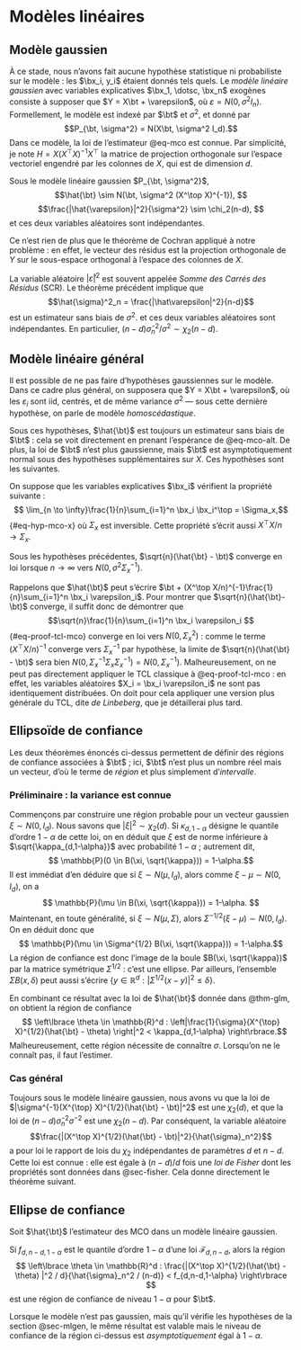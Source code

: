 
# Modèles linéaires

## Modèle gaussien

À ce stade, nous n'avons fait aucune hypothèse statistique ni probabiliste sur le modèle : les $\bx_i, y_i$ étaient donnés tels quels. Le *modèle linéaire gaussien* avec variables explicatives $\bx_1, \dotsc, \bx_n$ exogènes consiste à supposer que $Y = X\bt + \varepsilon$, où $\varepsilon = N(0,\sigma^2 I_n)$. Formellement, le modèle est indexé par $\bt$ et $\sigma^2$, et donné par 
$$P_{\bt, \sigma^2} = N(X\bt, \sigma^2 I_d).$$ 
Dans ce modèle, la loi de l'estimateur @eq-mco est connue. Par simplicité, je note $H = X(X^\top X)^{-1}X^\top$ la matrice de projection orthogonale sur l'espace vectoriel engendré par les colonnes de $X$, qui est de dimension $d$.

:::{#thm-glm}

Sous le modèle linéaire gaussien $P_{\bt, \sigma^2}$, 
$$\hat{\bt} \sim N(\bt, \sigma^2 (X^\top X)^{-1}), $$
$$\frac{|\hat{\varepsilon}|^2}{\sigma^2} \sim \chi_2(n-d), $$
et ces deux variables aléatoires sont indépendantes. 

:::

:::{.proof} 

Ce n'est rien de plus que le théorème de Cochran appliqué à notre problème : en effet, le vecteur des résidus est la projection orthogonale de $Y$ sur le sous-espace orthogonal à l'espace des colonnes de $X$. 

:::

La variable aléatoire $|\hat\varepsilon|^2$ est souvent appelée *Somme des Carrés des Résidus* (SCR). Le théorème précédent implique que 
$$\hat{\sigma}^2_n = \frac{|\hat\varepsilon|^2}{n-d}$$
est un estimateur sans biais de $\sigma^2$. et ces deux variables aléatoires sont indépendantes. En particulier, $(n-d)\hat{\sigma}^2_n/\sigma^2 \sim \chi_2(n-d)$. 


## Modèle linéaire général {#sec-mlgen}

Il est possible de ne pas faire d'hypothèses gaussiennes sur le modèle. Dans ce cadre plus général, on supposera que $Y = X\bt + \varepsilon$, où les $\varepsilon_i$ sont iid, centrés, et de même variance $\sigma^2$ --- sous cette dernière hypothèse, on parle de modèle *homoscédastique*. 

Sous ces hypothèses, $\hat{\bt}$ est toujours un estimateur sans biais de $\bt$ : cela se voit directement en prenant l'espérance de @eq-mco-alt. De plus, la loi de $\bt$ n'est plus gaussienne, mais $\bt$ est asymptotiquement normal sous des hypothèses supplémentaires sur $X$. Ces hypothèses sont les suivantes. 

:::{#hyp-?}
On suppose que les variables explicatives $\bx_i$ vérifient la propriété suivante : 
$$ \lim_{n \to \infty}\frac{1}{n}\sum_{i=1}^n \bx_i \bx_i^\top = \Sigma_x,$${#eq-hyp-mco-x}
où $\Sigma_x$ est inversible. Cette propriété s'écrit aussi $X^\top X / n \to \Sigma_x$. 

:::


:::{#thm-mco-an}

Sous les hypothèses précédentes, $\sqrt{n}(\hat{\bt} - \bt)$ converge en loi lorsque $n\to\infty$ vers $N(0,\sigma^2\Sigma_x^{-1}).$

:::

:::{.proof}
  
Rappelons que $\hat{\bt}$ peut s'écrire $\bt + (X^\top X/n)^{-1}\frac{1}{n}\sum_{i=1}^n \bx_i \varepsilon_i$. 
Pour montrer que $\sqrt{n}(\hat{\bt}-\bt)$ converge, il suffit donc de démontrer que 
$$\sqrt{n}\frac{1}{n}\sum_{i=1}^n \bx_i \varepsilon_i $${#eq-proof-tcl-mco}
converge en loi vers $N(0,\Sigma_x^2)$ : comme le terme $(X^\top X/n)^{-1}$ converge vers $\Sigma_x^{-1}$ par hypothèse, la limite de $\sqrt{n}(\hat{\bt} - \bt)$ sera bien $N(0,\Sigma_x^{-1}\Sigma_x\Sigma_x^{-1}) = N(0,\Sigma_x^{-1})$. Malheureusement, on ne peut pas directement appliquer le TCL classique à @eq-proof-tcl-mco : en effet, les variables aléatoires $X_i = \bx_i \varepsilon_i$ ne sont pas identiquement distribuées. On doit pour cela appliquer une version plus générale du TCL, dite *de Linbeberg*, que je détaillerai plus tard. 
:::


[^1]:Celui qui est biaisé, contrairement à $\hat{\sigma}^2_n$. 

## Ellipsoïde de confiance

Les deux théorèmes énoncés ci-dessus permettent de définir des régions de confiance associées à $\bt$ ; ici, $\bt$ n'est plus un nombre réel mais un vecteur, d'où le terme de *région* et plus simplement d'*intervalle*. 

### Préliminaire : la variance est connue {.unnumbered}

Commençons par construire une région probable pour un vecteur gaussien $\xi \sim N(0,I_d)$. Nous savons que $|\xi|^2 \sim \chi_2(d)$. Si $\kappa_{d,1-\alpha}$ désigne le quantile d'ordre $1-\alpha$ de cette loi, on en déduit que $\xi$ est de norme inférieure à $\sqrt{\kappa_{d,1-\alpha}}$ avec probabilité $1-\alpha$ ; autrement dit, 
$$ \mathbb{P}(0 \in B(\xi, \sqrt{\kappa})) = 1-\alpha.$$
Il est immédiat d'en déduire que si $\xi \sim N(\mu, I_d)$, alors comme $\xi - \mu \sim N(0,I_d)$, on a
$$ \mathbb{P}(\mu \in B(\xi, \sqrt{\kappa})) = 1-\alpha. $$
Maintenant, en toute généralité, si $\xi \sim N(\mu,\Sigma)$, alors $\Sigma^{-1/2}(\xi - \mu) \sim N(0,I_d)$. On en déduit donc que 
$$ \mathbb{P}(\mu \in \Sigma^{1/2} B(\xi, \sqrt{\kappa})) = 1-\alpha.$$
La région de confiance est donc l'image de la boule $B(\xi, \sqrt{\kappa})$ par la matrice symétrique $\Sigma^{1/2}$ : c'est une ellipse. Par ailleurs, l'ensemble $\Sigma B(x, \delta)$ peut aussi s'écrire $\{y \in \mathbb{R}^d : |\Sigma^{1/2}(x - y)|^2 \leqslant \delta\}$. 

En combinant ce résultat avec la loi de $\hat{\bt}$ donnée dans @thm-glm, on obtient la région de confiance 
$$ \left\lbrace \theta \in \mathbb{R}^d : \left|\frac{1}{\sigma}(X^{\top} X)^{1/2}(\hat{\bt} - \theta) \right|^2 < \kappa_{d,1-\alpha} \right\rbrace.$$
Malheureusement, cette région nécessite de connaître $\sigma$. Lorsqu'on ne le connaît pas, il faut l'estimer. 

### Cas général {.unnumbered}

Toujours sous le modèle linéaire gaussien, nous avons vu que la loi de $|\sigma^{-1}(X^{\top} X)^{1/2}(\hat{\bt} - \bt)|^2$ est une $\chi_2(d)$, et que la loi de $(n-d)\hat{\sigma}_n^2\sigma^{-2}$
est une $\chi_2(n-d)$. Par conséquent, la variable aléatoire 
$$\frac{|(X^\top X)^{1/2}(\hat{\bt} - \bt)|^2}{\hat{\sigma}_n^2}$$
a pour loi le rapport de lois du $\chi_2$ indépendantes de paramètres $d$ et $n-d$. Cette loi est connue : elle est égale à $(n-d)/d$ fois une *loi de Fisher* dont les propriétés sont données dans @sec-fisher. Cela donne directement le théorème suivant. 

:::{#thm-ellipse}

## Ellipse de confiance

Soit $\hat{\bt}$ l'estimateur des MCO dans un modèle linéaire gaussien. 

Si $f_{d,n-d,1-\alpha}$ est le quantile d'ordre $1-\alpha$ d'une loi $\mathscr{F}_{d,n-d}$, alors la région 
$$ \left\lbrace \theta \in \mathbb{R}^d : \frac{|(X^\top X)^{1/2}(\hat{\bt} - \theta) |^2 / d}{\hat{\sigma}_n^2 / (n-d)} <  f_{d,n-d,1-\alpha} \right\rbrace $$
est une région de confiance de niveau $1-\alpha$ pour $\bt$. 

Lorsque le modèle n'est pas gaussien, mais qu'il vérifie les hypothèses de la section @sec-mlgen, le même résultat est valable mais le niveau de confiance de la région ci-dessus est *asymptotiquement* égal à $1-\alpha$. 

:::
